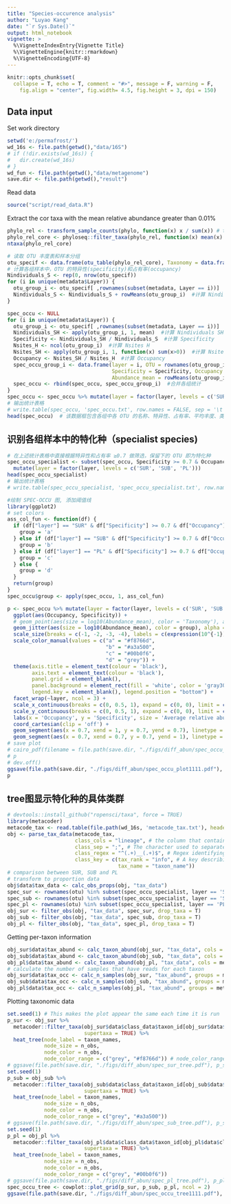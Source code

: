 ---
title: "Species-occurence analysis"
author: "Luyao Kang"
date: "`r Sys.Date()`"
output: html_notebook
vignette: >
  %\VignetteIndexEntry{Vignette Title}
  %\VignetteEngine{knitr::rmarkdown}
  %\VignetteEncoding{UTF-8}
---
```{r setup, include = F}
knitr::opts_chunk$set(
  collapse = T, echo = T, comment = "#>", message = F, warning = F,
	fig.align = "center", fig.width= 4.5, fig.height = 3, dpi = 150)
```
## Data input 
Set work directory
```{r}
setwd('e:/permafrost/')
wd_16s <- file.path(getwd(),"data/16S")
# if (!dir.exists(wd_16s)) {
#   dir.create(wd_16s)
# }
wd_fun <- file.path(getwd(),"data/metagenome")
save.dir <- file.path(getwd(),"result")
```
Read data
```{r}
source("script/read_data.R")
```
Extract the cor taxa with the mean relative abundance greater than 0.01%
```{r}
phylo_rel <- transform_sample_counts(phylo, function(x) x / sum(x)) # transfor the counts table to relative abundance table 
phylo_rel_core <- phyloseq::filter_taxa(phylo_rel, function(x) mean(x) > .0001, TRUE)
ntaxa(phylo_rel_core)
```
```{r}
# 读取 OTU 丰度表和样本分组
otu_specif <- data.frame(otu_table(phylo_rel_core), Taxonomy = data.frame(tax_table(phylo_rel_core))$Phylum) 
# 计算各组样本中，OTU 的特异性(specificity)和占有率(occupancy)
Nindividuals_S <- rep(0, nrow(otu_specif))
for (i in unique(metadata$Layer)) {
  otu_group_i <- otu_specif[ ,rownames(subset(metadata, Layer == i))]
  Nindividuals_S <- Nindividuals_S + rowMeans(otu_group_i)  #计算 Nindividuals S
}
```
```{r}
spec_occu <- NULL
for (i in unique(metadata$Layer)) {
  otu_group_i <- otu_specif[ ,rownames(subset(metadata, Layer == i))]
  Nindividuals_SH <- apply(otu_group_i, 1, mean)  #计算 Nindividuals SH
  Specificity <- Nindividuals_SH / Nindividuals_S  #计算 Specificity
  Nsites_H <- ncol(otu_group_i)  #计算 Nsites H
  Nsites_SH <- apply(otu_group_i, 1, function(x) sum(x>0))  #计算 Nsites SH
  Occupancy <- Nsites_SH / Nsites_H  #计算 Occupancy
  spec_occu_group_i <- data.frame(layer = i, OTU = rownames(otu_group_i), 
                                  Specificity = Specificity, Occupancy = Occupancy, 
                                  Abundance_mean = rowMeans(otu_group_i), Taxonomy = otu_specif$Taxonomy)
  spec_occu <- rbind(spec_occu, spec_occu_group_i)  #合并各组统计
}
spec_occu <- spec_occu %>% mutate(layer = factor(layer, levels = c('SUR', 'SUB', 'PL')))
# 输出统计表格
# write.table(spec_occu, 'spec_occu.txt', row.names = FALSE, sep = '\t', quote = FALSE)
head(spec_occu)  # 该数据框包含各组中各 OTU 的名称、特异性、占有率、平均丰度、类群信息等
```
## 识别各组样本中的特化种（specialist species)
```{r}
# 在上述统计表格中直接根据特异性和占有率 ≥0.7 做筛选，保留下的 OTU 即为特化种
spec_occu_specialist <- subset(spec_occu, Specificity >= 0.7 & Occupancy >= 0.7) %>% 
  mutate(layer = factor(layer, levels = c('SUR', 'SUB', 'PL')))
head(spec_occu_specialist)
# 输出统计表格
# write.table(spec_occu_specialist, 'spec_occu_specialist.txt', row.names = FALSE, sep = '\t', quote = FALSE)
```
```{r, fig.width=6.5, fig.height=4.5}
#绘制 SPEC-OCCU 图, 添加阈值线
library(ggplot2)
# set colors
ass_col_fun <- function(df) {
  if (df["layer"] == "SUR" & df["Specificity"] >= 0.7 & df["Occupancy"] >= 0.7) {
    group = 'a'
  } else if (df["layer"] == "SUB" & df["Specificity"] >= 0.7 & df["Occupancy"] >= 0.7) {
    group = 'b'
  } else if (df["layer"] == "PL" & df["Specificity"] >= 0.7 & df["Occupancy"] >= 0.7) {
    group = 'c'
  } else {
    group = 'd'
  } 
  return(group)
}
spec_occu$group <- apply(spec_occu, 1, ass_col_fun)

p <- spec_occu %>% mutate(layer = factor(layer, levels = c('SUR', 'SUB', 'PL'))) %>%
  ggplot(aes(Occupancy, Specificity)) +
  # geom_point(aes(size = log10(Abundance_mean), color = 'Taxonomy'), alpha = 0.5) +
  geom_jitter(aes(size = log10(Abundance_mean), color = group), alpha = 0.8) +  #如果觉得普通散点图中的点重叠严重不好看，可以仿照 Gweon et al (2021) 使用抖动点图来展示
  scale_size(breaks = c(-1, -2, -3, -4), labels = c(expression(10^{-1}), expression(10^{-2}), expression(10^{-3}), expression(10^{-4})), range = c(0, 1)) +
  scale_color_manual(values = c("a" = "#f8766d",
                                "b" = "#a3a500",
                                "c" = "#00b0f6",
                                "d" = "grey")) +
  theme(axis.title = element_text(colour = 'black'),
        axis.text = element_text(colour = 'black'),
        panel.grid = element_blank(), 
        panel.background = element_rect(fill = 'white', color = 'gray30'), 
        legend.key = element_blank(), legend.position = "bottom") +
  facet_wrap(~layer, ncol = 3) +
  scale_x_continuous(breaks = c(0, 0.5, 1), expand = c(0, 0), limit = c(0, 1)) +
  scale_y_continuous(breaks = c(0, 0.5, 1), expand = c(0, 0), limit = c(0, 1)) +
  labs(x = 'Occupancy', y = 'Specificity', size = 'Average relative abundance') + # add color option, color = 'Taxonomy'
  coord_cartesian(clip = 'off') +
  geom_segment(aes(x = 0.7, xend = 1, y = 0.7, yend = 0.7), linetype = 2, size=.25)+
  geom_segment(aes(x = 0.7, xend = 0.7, y = 0.7, yend = 1), linetype = 2, size=.25)
# save plot
# cairo_pdf(filename = file.path(save.dir, "./figs/diff_abun/spec_occu_plot.pdf"), width = 8.5, height = 4.1, onefile = TRUE)
# p
# dev.off()
ggsave(file.path(save.dir, "./figs/diff_abun/spec_occu_plot1111.pdf"), p, width = 90, height = 90, units = "mm")
p
```
## tree图显示特化种的具体类群
```{r}
# devtools::install_github("ropensci/taxa", force = TRUE)
library(metacoder)
metacode_tax <- read.table(file.path(wd_16s, 'metacode_tax.txt'), header=T, sep="\t", comment.char="")
obj <- parse_tax_data(metacode_tax,
                      class_cols = "lineage", # the column that contains taxonomic information
                      class_sep = ";", # The character used to separate taxa in the classification
                      class_regex = "^(.+)__(.+)$", # Regex identifying where the data for each taxon is
                      class_key = c(tax_rank = "info", # A key describing each regex capture group
                                    tax_name = "taxon_name"))
# comparison between SUR, SUB and PL
# transform to proportion data
obj$data$tax_data <- calc_obs_props(obj, "tax_data")
spec_sur <- rownames(otu) %in% subset(spec_occu_specialist, layer == 'SUR')$OTU
spec_sub <- rownames(otu) %in% subset(spec_occu_specialist, layer == 'SUB')$OTU
spec_pl <- rownames(otu) %in% subset(spec_occu_specialist, layer == 'PL')$OTU
obj_sur <- filter_obs(obj, "tax_data", spec_sur, drop_taxa = T)
obj_sub <- filter_obs(obj, "tax_data", spec_sub, drop_taxa = T)
obj_pl <- filter_obs(obj, "tax_data", spec_pl, drop_taxa = T)
```
Getting per-taxon information
```{r}
obj_sur$data$tax_abund <- calc_taxon_abund(obj_sur, "tax_data", cols = metadata$sample_id)
obj_sub$data$tax_abund <- calc_taxon_abund(obj_sub, "tax_data", cols = metadata$sample_id)
obj_pl$data$tax_abund <- calc_taxon_abund(obj_pl, "tax_data", cols = metadata$sample_id)
# calculate the number of samples that have reads for each taxon
obj_sur$data$tax_occ <- calc_n_samples(obj_sur, "tax_abund", groups = metadata$layer, cols = metadata$sample_id)
obj_sub$data$tax_occ <- calc_n_samples(obj_sub, "tax_abund", groups = metadata$layer, cols = metadata$sample_id)
obj_pl$data$tax_occ <- calc_n_samples(obj_pl, "tax_abund", groups = metadata$layer, cols = metadata$sample_id)
```
Plotting taxonomic data
```{r, fig.align='center', fig.width=12, fig.height=5}
set.seed(1) # This makes the plot appear the same each time it is run 
p_sur <- obj_sur %>% 
  metacoder::filter_taxa(obj_sur$data$class_data$taxon_id[obj_sur$data$class_data$tax_rank == 'o'], 
                         supertaxa = TRUE) %>%
  heat_tree(node_label = taxon_names,
            node_size = n_obs,
            node_color = n_obs,
            node_color_range = c("grey", "#f8766d")) # node_color_range = c("grey", "#cfb05b")
# ggsave(file.path(save.dir, "./figs/diff_abun/spec_sur_tree.pdf"), p_sur, width = 89, height = 59, units = "mm")
set.seed(1) 
p_sub = obj_sub %>% 
  metacoder::filter_taxa(obj_sub$data$class_data$taxon_id[obj_sub$data$class_data$tax_rank == 'o'], 
                         supertaxa = TRUE) %>%
  heat_tree(node_label = taxon_names,
            node_size = n_obs,
            node_color = n_obs,
            node_color_range = c("grey", "#a3a500"))
# ggsave(file.path(save.dir, "./figs/diff_abun/spec_sub_tree.pdf"), p_sub, width = 89, height = 59, units = "mm")
set.seed(1) 
p_pl = obj_pl %>% 
  metacoder::filter_taxa(obj_pl$data$class_data$taxon_id[obj_pl$data$class_data$tax_rank == 'o'], 
                         supertaxa = TRUE) %>%
  heat_tree(node_label = taxon_names,
            node_size = n_obs,
            node_color = n_obs,
            node_color_range = c("grey", "#00b0f6"))
# ggsave(file.path(save.dir, "./figs/diff_abun/spec_pl_tree.pdf"), p_pl, width = 89, height = 59, units = "mm")
spec_occu_tree <- cowplot::plot_grid(p_sur, p_sub, p_pl, ncol = 2)
ggsave(file.path(save.dir, "./figs/diff_abun/spec_occu_tree1111.pdf"), spec_occu_tree, width = 180, height = 180, units = "mm")
```


